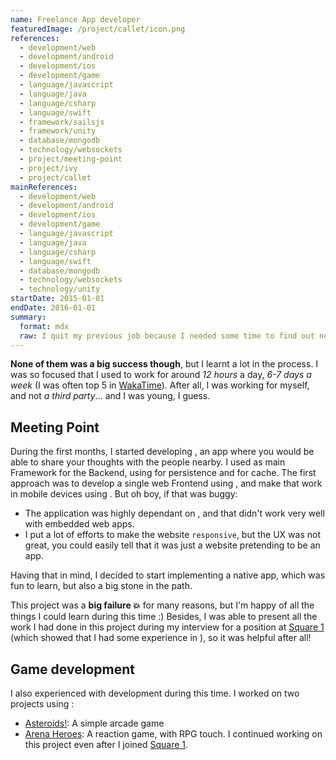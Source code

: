 ```yaml
---
name: Freelance App developer
featuredImage: /project/callet/icon.png
references:
  - development/web
  - development/android
  - development/ios
  - development/game
  - language/javascript
  - language/java
  - language/csharp
  - language/swift
  - framework/sailsjs
  - framework/unity
  - database/mongodb
  - technology/websockets
  - project/meeting-point
  - project/ivy
  - project/callet
mainReferences:
  - development/web
  - development/android
  - development/ios
  - development/game
  - language/javascript
  - language/java
  - language/csharp
  - language/swift
  - database/mongodb
  - technology/websockets
  - technology/unity
startDate: 2015-01-01
endDate: 2016-01-01
summary:
  format: mdx
  raw: I quit my previous job because I needed some time to find out new technologies and try to develop _some ideas_. I saved money so I could be a few months only working on these projects.
---
```


**None of them was a big success though**, but I learnt a lot in the process. I was so focused that I used to work for around _12 hours_ a day, _6-7 days a week_ (I was often top 5 in [WakaTime](https://wakatime.com/)). After all, I was working for myself, and not _a third party_... and I was young, I guess.

## Meeting Point

During the first months, I started developing [](project/meeting-point), an app where you would be able to share your thoughts with the people nearby. I used [](framework/sailsjs) as main Framework for the Backend, using [](database/mongodb) for persistence and [](database/redis) for cache. The first approach was to develop a single web Frontend using [](framework/angular-1), and make that work in mobile devices using [](technology/phonegap). But oh boy, if that was buggy:

- The application was highly dependant on [](technology/websockets), and that didn't work very well with embedded web apps.
- I put a lot of efforts to make the website `responsive`, but the UX was not great, you could easily tell that it was just a website pretending to be an app.

Having that in mind, I decided to start implementing a native [](development/android) app, which was fun to learn, but also a big stone in the path.

This project was a **big failure 💥** for many reasons, but I'm happy of all the things I could learn during this time :) Besides, I was able to present all the work I had done in this project during my interview for a position at [Square 1](career/square1) (which showed that I had some experience in [](development/web)), so it was helpful after all!

## Game development

I also experienced with [](development/game) development during this time. I worked on two projects using [](framework/unity):

- [Asteroids!](project/ivy): A simple arcade game
- [Arena Heroes](project/callet): A reaction game, with RPG touch. I continued working on this project even after I joined [Square 1](career/square1).
